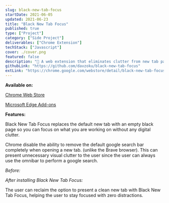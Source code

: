 ```yaml
---
slug: black-new-tab-focus
startDate: 2021-06-05
updated: 2021-06-23
title: "Black New Tab Focus"
published: true
type: ["Project"]
category: ["Side Project"]
deliverables: ["Chrome Extension"]
techStack: ["Javascript"]
cover: ./cover.png
featured: false
description: "🖤 A web extension that eliminates clutter from new tab page to help users stay focused"
githubLink: "https://github.com/davzoku/black-new-tab-focus"
extLink: "https://chrome.google.com/webstore/detail/black-new-tab-focus/picgjdlclngdpmmjhonhkkadanphjcig"
---
```


<BasicImage
  src="https://res.cloudinary.com/wtkw/image/upload/v1626365383/waltertengcom/projects/black-new-tab-focus/cover_hdcvnv.png"
  alt="cover"
/>

**Available on:**

[Chrome Web Store](https://chrome.google.com/webstore/detail/black-new-tab-focus/picgjdlclngdpmmjhonhkkadanphjcig)

[Microsoft Edge Add-ons](https://microsoftedge.microsoft.com/addons/detail/black-new-tab-focus/kmbfimooonjfjcllnegcdmpjjedljbcm)

**Features:**

Black New Tab Focus replaces the default new tab with an empty black page so you can focus on what you are working on without any digital clutter.

Chrome disable the ability to remove the default google search bar completely when opening a new tab. (unlike the Brave browser). This can present unnecessary visual clutter to the user since the user can always use the omnibar to perform a google search.

_Before:_

<BasicImage
  src="https://res.cloudinary.com/wtkw/image/upload/v1626365142/waltertengcom/projects/black-new-tab-focus/before_fr7vgv.jpg"
  alt="before"
/>

_After installing Black New Tab Focus:_

<BasicImage
  src="https://res.cloudinary.com/wtkw/image/upload/v1626365143/waltertengcom/projects/black-new-tab-focus/after_asxlgd.jpg"
  alt="after"
/>

The user can reclaim the option to present a clean new tab with Black New Tab Focus, helping the user to stay focused with zero distractions.
